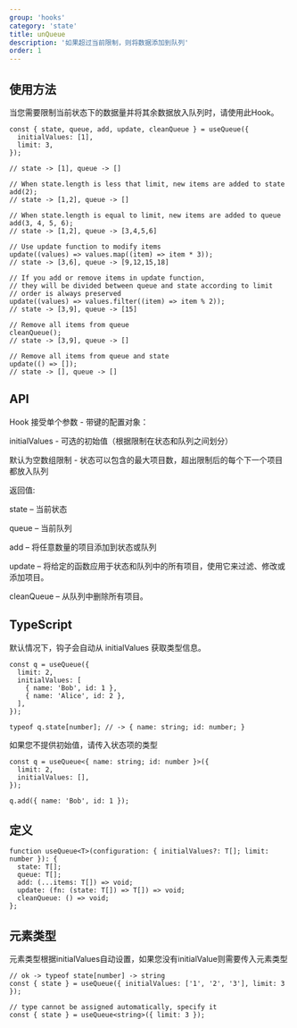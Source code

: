 ```yaml
---
group: 'hooks'
category: 'state'
title: unQueue
description: '如果超过当前限制，则将数据添加到队列'
order: 1
---
```


## 使用方法

当您需要限制当前状态下的数据量并将其余数据放入队列时，请使用此Hook。

```tsx
const { state, queue, add, update, cleanQueue } = useQueue({
  initialValues: [1],
  limit: 3,
});

// state -> [1], queue -> []

// When state.length is less that limit, new items are added to state
add(2);
// state -> [1,2], queue -> []

// When state.length is equal to limit, new items are added to queue
add(3, 4, 5, 6);
// state -> [1,2], queue -> [3,4,5,6]

// Use update function to modify items
update((values) => values.map((item) => item * 3));
// state -> [3,6], queue -> [9,12,15,18]

// If you add or remove items in update function,
// they will be divided between queue and state according to limit
// order is always preserved
update((values) => values.filter((item) => item % 2));
// state -> [3,9], queue -> [15]

// Remove all items from queue
cleanQueue();
// state -> [3,9], queue -> []

// Remove all items from queue and state
update(() => []);
// state -> [], queue -> []
```

## API

Hook 接受单个参数 - 带键的配置对象：

initialValues - 可选的初始值（根据限制在状态和队列之间划分）

默认为空数组限制 - 状态可以包含的最大项目数，超出限制后的每个下一个项目都放入队列

返回值:

state – 当前状态

queue – 当前队列

add – 将任意数量的项目添加到状态或队列

update – 将给定的函数应用于状态和队列中的所有项目，使用它来过滤、修改或添加项目。

cleanQueue – 从队列中删除所有项目。

## TypeScript

默认情况下，钩子会自动从 initialValues 获取类型信息。

```tsx
const q = useQueue({
  limit: 2,
  initialValues: [
    { name: 'Bob', id: 1 },
    { name: 'Alice', id: 2 },
  ],
});

typeof q.state[number]; // -> { name: string; id: number; }
```

如果您不提供初始值，请传入状态项的类型

```tsx
const q = useQueue<{ name: string; id: number }>({
  limit: 2,
  initialValues: [],
});

q.add({ name: 'Bob', id: 1 });
```

## 定义

```tsx
function useQueue<T>(configuration: { initialValues?: T[]; limit: number }): {
  state: T[];
  queue: T[];
  add: (...items: T[]) => void;
  update: (fn: (state: T[]) => T[]) => void;
  cleanQueue: () => void;
};
```

## 元素类型

元素类型根据initialValues自动设置，如果您没有initialValue则需要传入元素类型

```tsx
// ok -> typeof state[number] -> string
const { state } = useQueue({ initialValues: ['1', '2', '3'], limit: 3 });

// type cannot be assigned automatically, specify it
const { state } = useQueue<string>({ limit: 3 });
```
